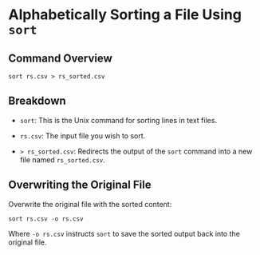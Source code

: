 # Alphabetically Sorting a File Using `sort`

## Command Overview

```shell
sort rs.csv > rs_sorted.csv
```

## Breakdown

- `sort`: This is the Unix command for sorting lines in text files.

- `rs.csv`: The input file you wish to sort.

- `> rs_sorted.csv`: Redirects the output of the `sort` command into a new file named `rs_sorted.csv`.

## Overwriting the Original File

Overwrite the original file with the sorted content:

```shell
sort rs.csv -o rs.csv
```

Where `-o rs.csv` instructs `sort` to save the sorted output back into the original file.
